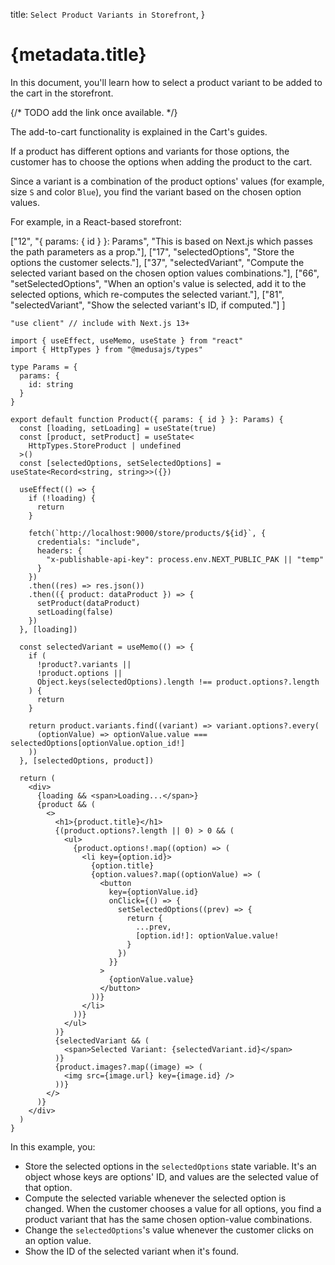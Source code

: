 
  title: `Select Product Variants in Storefront`,
}

# {metadata.title}

In this document, you'll learn how to select a product variant to be added to the cart in the storefront.

<Note>

{/* TODO add the link once available. */}

The add-to-cart functionality is explained in the Cart's guides.

</Note>

If a product has different options and variants for those options, the customer has to choose the options when adding the product to the cart.

Since a variant is a combination of the product options' values (for example, size `S` and color `Blue`), you find the variant based on the chosen option values.

For example, in a React-based storefront:

  ["12", "{ params: { id } }: Params", "This is based on Next.js which passes the path parameters as a prop."],
  ["17", "selectedOptions", "Store the options the customer selects."],
  ["37", "selectedVariant", "Compute the selected variant based on the chosen option values combinations."],
  ["66", "setSelectedOptions", "When an option's value is selected, add it to the selected options, which re-computes the selected variant."],
  ["81", "selectedVariant", "Show the selected variant's ID, if computed."]
]

```tsx highlights={highlights}
"use client" // include with Next.js 13+

import { useEffect, useMemo, useState } from "react"
import { HttpTypes } from "@medusajs/types"

type Params = {
  params: {
    id: string
  }
}

export default function Product({ params: { id } }: Params) {
  const [loading, setLoading] = useState(true)
  const [product, setProduct] = useState<
    HttpTypes.StoreProduct | undefined
  >()
  const [selectedOptions, setSelectedOptions] = useState<Record<string, string>>({})

  useEffect(() => {
    if (!loading) {
      return 
    }

    fetch(`http://localhost:9000/store/products/${id}`, {
      credentials: "include",
      headers: {
        "x-publishable-api-key": process.env.NEXT_PUBLIC_PAK || "temp"
      }
    })
    .then((res) => res.json())
    .then(({ product: dataProduct }) => {
      setProduct(dataProduct)
      setLoading(false)
    })
  }, [loading])

  const selectedVariant = useMemo(() => {
    if (
      !product?.variants ||
      !product.options || 
      Object.keys(selectedOptions).length !== product.options?.length
    ) {
      return
    }

    return product.variants.find((variant) => variant.options?.every(
      (optionValue) => optionValue.value === selectedOptions[optionValue.option_id!]
    ))
  }, [selectedOptions, product])

  return (
    <div>
      {loading && <span>Loading...</span>}
      {product && (
        <>
          <h1>{product.title}</h1>
          {(product.options?.length || 0) > 0 && (
            <ul>
              {product.options!.map((option) => (
                <li key={option.id}>
                  {option.title}
                  {option.values?.map((optionValue) => (
                    <button 
                      key={optionValue.id}
                      onClick={() => {
                        setSelectedOptions((prev) => {
                          return {
                            ...prev,
                            [option.id!]: optionValue.value!
                          }
                        })
                      }}
                    >
                      {optionValue.value}
                    </button>
                  ))}
                </li>
              ))}
            </ul>
          )}
          {selectedVariant && (
            <span>Selected Variant: {selectedVariant.id}</span>
          )}
          {product.images?.map((image) => (
            <img src={image.url} key={image.id} />
          ))}
        </>
      )}
    </div>
  )
}
```

In this example, you:

- Store the selected options in the `selectedOptions` state variable. It's an object whose keys are options' ID, and values are the selected value of that option.
- Compute the selected variable whenever the selected option is changed. When the customer chooses a value for all options, you find a product variant that has the same chosen option-value combinations.
- Change the `selectedOptions`'s value whenever the customer clicks on an option value.
- Show the ID of the selected variant when it's found.
